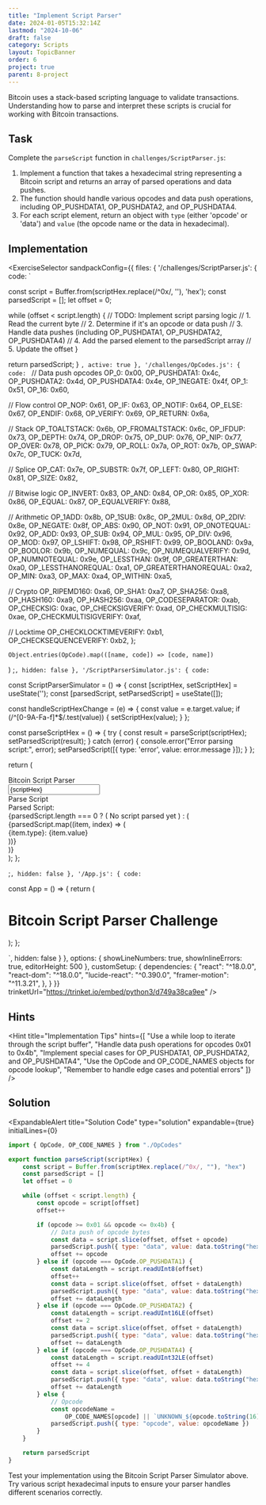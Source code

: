 ```yaml
---
title: "Implement Script Parser"
date: 2024-01-05T15:32:14Z
lastmod: "2024-10-06"
draft: false
category: Scripts
layout: TopicBanner
order: 6
project: true
parent: 8-project
---
```


Bitcoin uses a stack-based scripting language to validate transactions. Understanding how to parse and interpret these scripts is crucial for working with Bitcoin transactions.

## Task

Complete the `parseScript` function in `challenges/ScriptParser.js`:

1. Implement a function that takes a hexadecimal string representing a Bitcoin script and returns an array of parsed operations and data pushes.
2. The function should handle various opcodes and data push operations, including OP_PUSHDATA1, OP_PUSHDATA2, and OP_PUSHDATA4.
3. For each script element, return an object with `type` (either 'opcode' or 'data') and `value` (the opcode name or the data in hexadecimal).

## Implementation

<ExerciseSelector
  sandpackConfig={{
    files: {
      '/challenges/ScriptParser.js': {
        code: `

  const script = Buffer.from(scriptHex.replace(/^0x/, ''), 'hex');
  const parsedScript = [];
  let offset = 0;

while (offset < script.length) {
// TODO: Implement script parsing logic
// 1. Read the current byte
// 2. Determine if it's an opcode or data push
// 3. Handle data pushes (including OP_PUSHDATA1, OP_PUSHDATA2, OP_PUSHDATA4)
// 4. Add the parsed element to the parsedScript array
// 5. Update the offset
}

return parsedScript;
}
`,
        active: true
      },
      '/challenges/OpCodes.js': {
        code: `
// Data push opcodes
OP_0: 0x00,
OP_PUSHDATA1: 0x4c,
OP_PUSHDATA2: 0x4d,
OP_PUSHDATA4: 0x4e,
OP_1NEGATE: 0x4f,
OP_1: 0x51,
OP_16: 0x60,

// Flow control
OP_NOP: 0x61,
OP_IF: 0x63,
OP_NOTIF: 0x64,
OP_ELSE: 0x67,
OP_ENDIF: 0x68,
OP_VERIFY: 0x69,
OP_RETURN: 0x6a,

// Stack
OP_TOALTSTACK: 0x6b,
OP_FROMALTSTACK: 0x6c,
OP_IFDUP: 0x73,
OP_DEPTH: 0x74,
OP_DROP: 0x75,
OP_DUP: 0x76,
OP_NIP: 0x77,
OP_OVER: 0x78,
OP_PICK: 0x79,
OP_ROLL: 0x7a,
OP_ROT: 0x7b,
OP_SWAP: 0x7c,
OP_TUCK: 0x7d,

// Splice
OP_CAT: 0x7e,
OP_SUBSTR: 0x7f,
OP_LEFT: 0x80,
OP_RIGHT: 0x81,
OP_SIZE: 0x82,

// Bitwise logic
OP_INVERT: 0x83,
OP_AND: 0x84,
OP_OR: 0x85,
OP_XOR: 0x86,
OP_EQUAL: 0x87,
OP_EQUALVERIFY: 0x88,

// Arithmetic
OP_1ADD: 0x8b,
OP_1SUB: 0x8c,
OP_2MUL: 0x8d,
OP_2DIV: 0x8e,
OP_NEGATE: 0x8f,
OP_ABS: 0x90,
OP_NOT: 0x91,
OP_0NOTEQUAL: 0x92,
OP_ADD: 0x93,
OP_SUB: 0x94,
OP_MUL: 0x95,
OP_DIV: 0x96,
OP_MOD: 0x97,
OP_LSHIFT: 0x98,
OP_RSHIFT: 0x99,
OP_BOOLAND: 0x9a,
OP_BOOLOR: 0x9b,
OP_NUMEQUAL: 0x9c,
OP_NUMEQUALVERIFY: 0x9d,
OP_NUMNOTEQUAL: 0x9e,
OP_LESSTHAN: 0x9f,
OP_GREATERTHAN: 0xa0,
OP_LESSTHANOREQUAL: 0xa1,
OP_GREATERTHANOREQUAL: 0xa2,
OP_MIN: 0xa3,
OP_MAX: 0xa4,
OP_WITHIN: 0xa5,

// Crypto
OP_RIPEMD160: 0xa6,
OP_SHA1: 0xa7,
OP_SHA256: 0xa8,
OP_HASH160: 0xa9,
OP_HASH256: 0xaa,
OP_CODESEPARATOR: 0xab,
OP_CHECKSIG: 0xac,
OP_CHECKSIGVERIFY: 0xad,
OP_CHECKMULTISIG: 0xae,
OP_CHECKMULTISIGVERIFY: 0xaf,

// Locktime
OP_CHECKLOCKTIMEVERIFY: 0xb1,
OP_CHECKSEQUENCEVERIFY: 0xb2,
};

    Object.entries(OpCode).map(([name, code]) => [code, name])
)
;`,
        hidden: false
      },
      '/ScriptParserSimulator.js': {
        code: `

const ScriptParserSimulator = () => {
const [scriptHex, setScriptHex] = useState('');
const [parsedScript, setParsedScript] = useState([]);

const handleScriptHexChange = (e) => {
const value = e.target.value;
if (/^[0-9A-Fa-f]\*$/.test(value)) {
setScriptHex(value);
}
};

const parseScriptHex = () => {
try {
const result = parseScript(scriptHex);
setParsedScript(result);
} catch (error) {
console.error("Error parsing script:", error);
setParsedScript([{ type: 'error', value: error.message }]);
}
};

return (

<div className="w-full max-w-3xl mx-auto py-1">
<motion.div
className="bg-white dark:bg-gray-800 p-4 sm:p-6 rounded-lg text-sm sm:text-base shadow-md"
initial={{ opacity: 0, y: 20 }}
animate={{ opacity: 1, y: 0 }}
transition={{ duration: 0.5 }} >
<div className="text-xl sm:text-2xl font-bold mb-4 text-gray-800 dark:text-white">
Bitcoin Script Parser
</div>
<div className="mb-4">
<input
            type="text"
            value={scriptHex}
            onChange={handleScriptHexChange}
            className="w-full px-3 py-2 border border-gray-300 rounded-md bg-gray-50 dark:bg-gray-700 text-gray-800 dark:text-white focus:outline-none focus:ring-2 focus:ring-orange-500"
            placeholder="Enter script hex"
          />
</div>
<motion.button
onClick={parseScriptHex}
whileHover={{ scale: 1.05 }}
whileTap={{ scale: 0.95 }}
className="px-4 py-2 bg-orange-500 text-white rounded-md hover:bg-orange-600 focus:outline-none focus:ring-2 focus:ring-orange-500 focus:ring-opacity-50" >
Parse Script
</motion.button>
<div className="mt-4 border border-gray-300 rounded-md p-4 bg-gray-50 dark:bg-gray-700">
<div className="font-semibold mb-2 text-gray-800 dark:text-white">
Parsed Script:
</div>
<AnimatePresence>
{parsedScript.length === 0 ? (
<motion.p
initial={{ opacity: 0 }}
animate={{ opacity: 1 }}
exit={{ opacity: 0 }}
className="text-gray-500 dark:text-gray-400 text-center py-2" >
No script parsed yet
</motion.p>
) : (
<div className="space-y-2">
{parsedScript.map((item, index) => (
<motion.div
key={index}
initial={{ opacity: 0, y: -20 }}
animate={{ opacity: 1, y: 0 }}
exit={{ opacity: 0, y: 20 }}
transition={{ duration: 0.2 }}
className={\`p-2 rounded-md \${item.type === 'opcode' ? 'bg-purple-500' : item.type === 'data' ? 'bg-green-500' : 'bg-red-500'} text-white\`} >
<div className="font-mono">
{item.type}: {item.value}
</div>
</motion.div>
))}
</div>
)}
</AnimatePresence>
</div>
</motion.div>
</div>
);
};

;`,
        hidden: false
      },
      '/App.js': {
        code: `

const App = () => {
return (

<div className="p-4">
    <h1 className="text-2xl font-bold mb-4">Bitcoin Script Parser Challenge</h1>
    <ScriptParserSimulator />
</div>
); };

`,
        hidden: false
      }
    },
    options: {
      showLineNumbers: true,
      showInlineErrors: true,
      editorHeight: 500
    },
    customSetup: {
      dependencies: {
        "react": "^18.0.0",
        "react-dom": "^18.0.0",
        "lucide-react": "^0.390.0",
        "framer-motion": "^11.3.21",
      },
    }
  }}
  trinketUrl="https://trinket.io/embed/python3/d749a38ca9ee"
/>

## Hints

<Hint
    title="Implementation Tips"
    hints={[
        "Use a while loop to iterate through the script buffer",
        "Handle data push operations for opcodes 0x01 to 0x4b",
        "Implement special cases for OP_PUSHDATA1, OP_PUSHDATA2, and OP_PUSHDATA4",
        "Use the OpCode and OP_CODE_NAMES objects for opcode lookup",
        "Remember to handle edge cases and potential errors"
    ]}
/>

## Solution

<ExpandableAlert
  title="Solution Code"
  type="solution"
  expandable={true}
  initialLines={0}
>

```javascript
import { OpCode, OP_CODE_NAMES } from "./OpCodes"

export function parseScript(scriptHex) {
    const script = Buffer.from(scriptHex.replace(/^0x/, ""), "hex")
    const parsedScript = []
    let offset = 0

    while (offset < script.length) {
        const opcode = script[offset]
        offset++

        if (opcode >= 0x01 && opcode <= 0x4b) {
            // Data push of opcode bytes
            const data = script.slice(offset, offset + opcode)
            parsedScript.push({ type: "data", value: data.toString("hex") })
            offset += opcode
        } else if (opcode === OpCode.OP_PUSHDATA1) {
            const dataLength = script.readUInt8(offset)
            offset++
            const data = script.slice(offset, offset + dataLength)
            parsedScript.push({ type: "data", value: data.toString("hex") })
            offset += dataLength
        } else if (opcode === OpCode.OP_PUSHDATA2) {
            const dataLength = script.readUInt16LE(offset)
            offset += 2
            const data = script.slice(offset, offset + dataLength)
            parsedScript.push({ type: "data", value: data.toString("hex") })
            offset += dataLength
        } else if (opcode === OpCode.OP_PUSHDATA4) {
            const dataLength = script.readUInt32LE(offset)
            offset += 4
            const data = script.slice(offset, offset + dataLength)
            parsedScript.push({ type: "data", value: data.toString("hex") })
            offset += dataLength
        } else {
            // Opcode
            const opcodeName =
                OP_CODE_NAMES[opcode] || `UNKNOWN_${opcode.toString(16)}`
            parsedScript.push({ type: "opcode", value: opcodeName })
        }
    }

    return parsedScript
}
```

</ExpandableAlert>

Test your implementation using the Bitcoin Script Parser Simulator above. Try various script hexadecimal inputs to ensure your parser handles different scenarios correctly.
